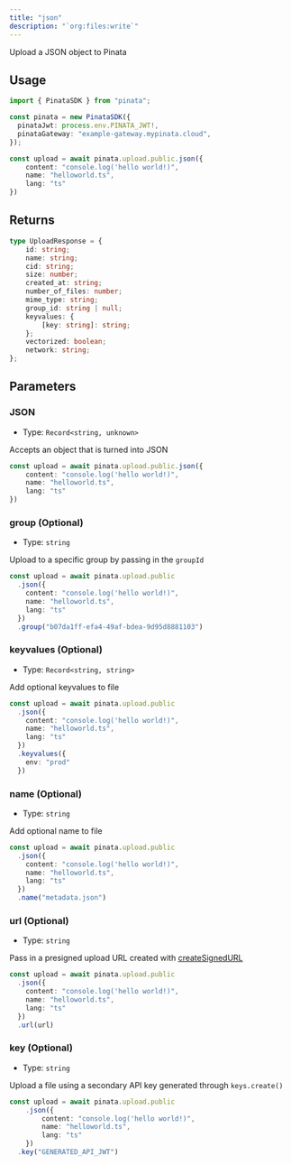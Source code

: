 ```yaml
---
title: "json"
description: "`org:files:write`"
---
```


Upload a JSON object to Pinata

## Usage

```typescript
import { PinataSDK } from "pinata";

const pinata = new PinataSDK({
  pinataJwt: process.env.PINATA_JWT!,
  pinataGateway: "example-gateway.mypinata.cloud",
});

const upload = await pinata.upload.public.json({
    content: "console.log('hello world!)",
    name: "helloworld.ts",
    lang: "ts"
})
```

## Returns

```typescript
type UploadResponse = {
	id: string;
	name: string;
	cid: string;
	size: number;
	created_at: string;
	number_of_files: number;
	mime_type: string;
	group_id: string | null;
	keyvalues: {
		[key: string]: string;
	};
	vectorized: boolean;
	network: string;
};
```

## Parameters

### JSON

- Type: `Record<string, unknown>`

Accepts an object that is turned into JSON

```typescript
const upload = await pinata.upload.public.json({
    content: "console.log('hello world!)",
    name: "helloworld.ts",
    lang: "ts"
})
```

### group (Optional)

- Type: `string`

Upload to a specific group by passing in the `groupId`

```typescript {7}
const upload = await pinata.upload.public
  .json({
    content: "console.log('hello world!)",
    name: "helloworld.ts",
    lang: "ts"
  })
  .group("b07da1ff-efa4-49af-bdea-9d95d8881103")
```

### keyvalues (Optional)

- Type: `Record<string, string>`

Add optional keyvalues to file

```typescript {3-8}
const upload = await pinata.upload.public
  .json({
    content: "console.log('hello world!)",
    name: "helloworld.ts",
    lang: "ts"
  })
  .keyvalues({
    env: "prod"
  })
```

### name (Optional)

- Type: `string`

Add optional name to file

```typescript {3-8}
const upload = await pinata.upload.public
  .json({
    content: "console.log('hello world!)",
    name: "helloworld.ts",
    lang: "ts"
  })
  .name("metadata.json")
```

### url (Optional)

- Type: `string`

Pass in a presigned upload URL created with [createSignedURL](./create-signed-url)

```typescript {3}
const upload = await pinata.upload.public
  .json({
    content: "console.log('hello world!)",
    name: "helloworld.ts",
    lang: "ts"
  })
  .url(url)
```

### key (Optional)

- Type: `string`

Upload a file using a secondary API key generated through `keys.create()`

```typescript {7}
const upload = await pinata.upload.public
    .json({
        content: "console.log('hello world!)",
        name: "helloworld.ts",
        lang: "ts"
    })
  .key("GENERATED_API_JWT")
```
